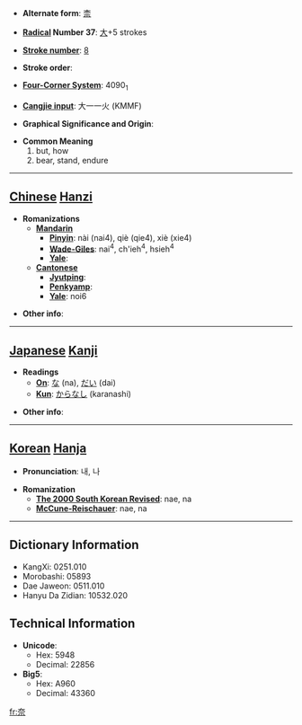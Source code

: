 * '''Alternate form''': [[柰]]

* '''[[Wiktionary:Chinese radical index| Radical]] Number 37''': [[Wiktionary:Chinese radical index 大|大]]+5 strokes

* '''[[Wiktionary:Chinese total strokes index|Stroke number]]''': [[Wiktionary:Chinese total strokes index 8|8]]

* '''Stroke order''': 

* '''[[Wiktionary:Chinese four corner index|Four-Corner System]]''': 4090<sub>1</sub>

* '''[[Wiktionary:Chinese Cangjie index|Cangjie input]]''': 大一一火 (KMMF)

* '''Graphical Significance and Origin''': 

* '''Common Meaning'''
*#but, how
*# bear, stand, endure


----

== [[Chinese]] [[Hanzi]] ==

* '''Romanizations'''
** '''[[Mandarin]]'''
*** '''[[Pinyin]]''': nài (nai4), qiè (qie4), xiè (xie4)
*** '''[[Wade-Giles]]''': nai<sup>4</sup>, ch'ieh<sup>4</sup>, hsieh<sup>4</sup>
*** '''[[Yale]]''': 
** '''[[Cantonese]]'''
*** '''[[Jyutping]]''':
*** '''[[Penkyamp]]''': 
*** '''[[Yale]]''': noi6

* '''Other info''': 

----

== [[Japanese]] [[Kanji]] ==

* '''Readings'''
** '''[[On]]''': [[な]] (na), [[だい]] (dai)
** '''[[Kun]]''': [[からなし]] (karanashi)

* '''Other info''':  

----

== [[Korean]] [[Hanja]] ==

* '''Pronunciation''': 내, 나

* '''Romanization'''
** '''[[The 2000 South Korean Revised Romanization|The 2000 South Korean Revised]]''': nae, na
** '''[[McCune-Reischauer]]''': nae, na

----

== Dictionary Information ==

* KangXi: 0251.010
* Morobashi: 05893
* Dae Jaweon: 0511.010
* Hanyu Da Zidian: 10532.020

== Technical Information ==

* '''Unicode''':
** Hex: 5948
** Decimal: 22856
* '''Big5''':
** Hex: A960
** Decimal: 43360

[[fr:奈]]